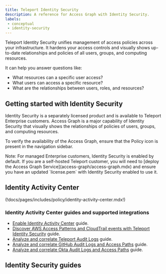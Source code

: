 ```yaml
---
title: Teleport Identity Security
description: A reference for Access Graph with Identity Security.
labels:
 - conceptual
 - identity-security
---
```


Teleport Identity Security unifies management of access policies across your infrastructure.
It hardens your access controls and visually shows up-to-date relationships and policies of all
users, groups, and computing resources.

It can help you answer questions like:

- What resources can a specific user access?
- What users can access a specific resource?
- What are the relationships between users, roles, and resources?

## Getting started with Identity Security

Identity Security is a separately licensed product and is available to Teleport Enterprise customers.
Access Graph is a major capability of Identity Security that visually shows the relationships of
policies of users, groups, and computing resources.

To verify the availability of the Access Graph, ensure that the Policy icon is present in the navigation sidebar.

<Admonition type="note">
Note: For managed Enterprise customers, Identity Security is enabled by default.
If you are a self-hosted Teleport customer, you will need to [deploy the Access Graph Service](access-graph/access-graph.mdx) and ensure you have an updated
`license.pem` with Identity Security enabled to use it.
</Admonition>


## Identity Activity Center

(!docs/pages/includes/policy/identity-activity-center.mdx!)

### Identity Activity Center guides and supported integrations

- [Enable Identity Activity Center](access-graph/identity-activity-center.mdx) guide.
- [Discover AWS Access Patterns and CloudTrail events with Teleport Identity Security](./integrations/aws-sync.mdx) guide.
- [Analyze and correlate Teleport Audit Logs](./integrations/teleport.mdx) guide.
- [Analyze and correlate GitHub Audit Logs and Access Paths](./integrations/github.mdx) guide.
- [Analyze and correlate Okta Audit Logs and Access Paths](../identity-governance/okta/okta.mdx) guide.


## Identity Security guides

<DocCardList />
